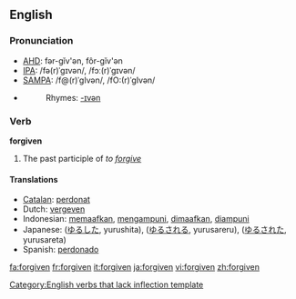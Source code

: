 ==English==

=== Pronunciation ===
*[[w:AHD|AHD]]: fər-gĭv'ən, fôr-gĭv'ən
*[[w:IPA|IPA]]: /fə(r)ˈgɪvən/, /fɔː(r)ˈgɪvən/
*[[w:SAMPA|SAMPA]]: /f@(r)ˈgIvən/, /fO:(r)ˈgIvən/
*{{audio|en-us-forgiven.ogg|Audio (US)}}
*:Rhymes: [[Rhymes:English:-ɪvən|-ɪvən]]

=== Verb ===
'''forgiven'''

# The past participle of ''to [[forgive]]''

==== Translations ====
*[[Catalan]]: [[perdonat]]
*Dutch: [[vergeven]]
*Indonesian: [[maaf|memaafkan]], [[ampun|mengampuni]], [[maaf|dimaafkan]], [[ampun|diampuni]]
*Japanese: {{JAchar|[[許した]]}} ([[ゆるした]], yurushita), {{JAchar|[[許される]]}} ([[ゆるされる]], yurusareru), {{JAchar|[[許された]]}} ([[ゆるされた]], yurusareta)
*Spanish: [[perdonado]]

[[Category:English verbs that lack inflection template]]

[[fa:forgiven]]
[[fr:forgiven]]
[[it:forgiven]]
[[ja:forgiven]]
[[vi:forgiven]]
[[zh:forgiven]]